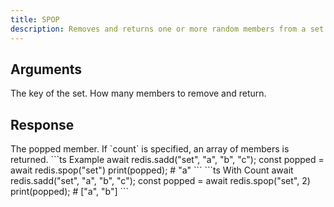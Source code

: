 ```yaml
---
title: SPOP
description: Removes and returns one or more random members from a set.
---
```


## Arguments

<ParamField body="key" type="string" required>
  The key of the set.
</ParamField>

<ParamField body="count" type="number" default={1}>
  How many members to remove and return.
</ParamField>


## Response

<ResponseField type="TMember | TMember[]" required>
  The popped member.
  If `count` is specified, an array of members is returned.
</ResponseField>

<RequestExample>
```ts Example 
await redis.sadd("set", "a", "b", "c"); 
const popped = await redis.spop("set")
print(popped); # "a"
```
```ts With Count 
await redis.sadd("set", "a", "b", "c"); 
const popped = await redis.spop("set", 2)
print(popped); # ["a", "b"]
```

</RequestExample>
